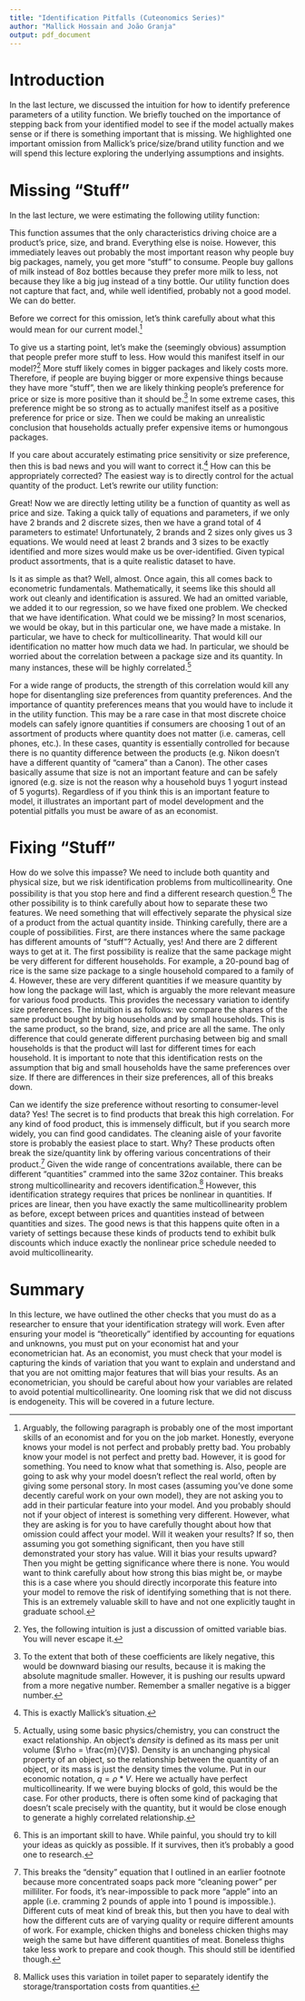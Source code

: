```yaml
---
title: "Identification Pitfalls (Cuteonomics Series)"
author: "Mallick Hossain and João Granja"
output: pdf_document
---
```


# Introduction
In the last lecture, we discussed the intuition for how to identify preference parameters of a utility function. We briefly touched on the importance of stepping back from your identified model to see if the model actually makes sense or if there is something important that is missing. We highlighted one important omission from Mallick's price/size/brand utility function and we will spend this lecture exploring the underlying assumptions and insights.

# Missing "Stuff"
In the last lecture, we were estimating the following utility function:

\begin{equation}
u_{ij} = \alpha p_j + \beta size_j + \gamma B_j + \epsilon_{ij}
\end{equation}

This function assumes that the only characteristics driving choice are a product's price, size, and brand. Everything else is noise. However, this immediately leaves out probably the most important reason why people buy big packages, namely, you get more "stuff" to consume. People buy gallons of milk instead of 8oz bottles because they prefer more milk to less, not because they like a big jug instead of a tiny bottle. Our utility function does not capture that fact, and, while well identified, probably not a good model. We can do better. 

Before we correct for this omission, let's think carefully about what this would mean for our current model.^[Arguably, the following paragraph is probably one of the most important skills of an economist and for you on the job market. Honestly, everyone knows your model is not perfect and probably pretty bad. You probably know your model is not perfect and pretty bad. However, it is good for something. You need to know what that something is. Also, people are going to ask why your model doesn't reflect the real world, often by giving some personal story. In most cases (assuming you've done some decently careful work on your own model), they are not asking you to add in their particular feature into your model. And you probably should not if your object of interest is something very different. However, what they are asking is for you to have carefully thought about how that omission could affect your model. Will it weaken your results? If so, then assuming you got something significant, then you have still demonstrated your story has value. Will it bias your results upward? Then you might be getting significance where there is none. You would want to think carefully about how strong this bias might be, or maybe this is a case where you should directly incorporate this feature into your model to remove the risk of identifying something that is not there. This is an extremely valuable skill to have and not one explicitly taught in graduate school.]

To give us a starting point, let's make the (seemingly obvious) assumption that people prefer more stuff to less. How would this manifest itself in our model?^[Yes, the following intuition is just a discussion of omitted variable bias. You will never escape it.] More stuff likely comes in bigger packages and likely costs more. Therefore, if people are buying bigger or more expensive things because they have more "stuff", then we are likely thinking people's preference for price or size is more positive than it should be.^[To the extent that both of these coefficients are likely negative, this would be downward biasing our results, because it is making the absolute magnitude smaller. However, it is pushing our results upward from a more negative number. Remember a smaller negative is a bigger number.] In some extreme cases, this preference might be so strong as to actually manifest itself as a positive preference for price or size. Then we could be making an unrealistic conclusion that households actually prefer expensive items or humongous packages. 

If you care about accurately estimating price sensitivity or size preference, then this is bad news and you will want to correct it.^[This is exactly Mallick's situation.] How can this be appropriately corrected? The easiest way is to directly control for the actual quantity of the product. Let's rewrite our utility function:

\begin{equation}
u_{ij} = \alpha p_j + \beta size_j + \gamma B_j + \delta q_j + \epsilon_{ij}
\end{equation}

Great! Now we are directly letting utility be a function of quantity as well as price and size. Taking a quick tally of equations and parameters, if we only have 2 brands and 2 discrete sizes, then we have a grand total of 4 parameters to estimate! Unfortunately, 2 brands and 2 sizes only gives us 3 equations. We would need at least 2 brands and 3 sizes to be exactly identified and more sizes would make us be over-identified. Given typical product assortments, that is a quite realistic dataset to have. 

Is it as simple as that? Well, almost. Once again, this all comes back to econometric fundamentals. Mathematically, it seems like this should all work out cleanly and identification is assured. We had an omitted variable, we added it to our regression, so we have fixed one problem. We checked that we have identification. What could we be missing? In most scenarios, we would be okay, but in this particular one, we have made a mistake. In particular, we have to check for multicollinearity. That would kill our identification no matter how much data we had. In particular, we should be worried about the correlation between a package size and its quantity. In many instances, these will be highly correlated.^[Actually, using some basic physics/chemistry, you can construct the exact relationship. An object's *density* is defined as its mass per unit volume ($\rho = \frac{m}{V}$). Density is an unchanging physical property of an object, so the relationship between the quantity of an object, or its mass is just the density times the volume. Put in our economic notation, $q = \rho * V$. Here we actually have perfect multicollinearity. If we were buying blocks of gold, this would be the case. For other products, there is often some kind of packaging that doesn't scale precisely with the quantity, but it would be close enough to generate a highly correlated relationship.]

For a wide range of products, the strength of this correlation would kill any hope for disentangling size preferences from quantity preferences. And the importance of quantity preferences means that you would have to include it in the utility function. This may be a rare case in that most discrete choice models can safely ignore quantities if consumers are choosing 1 out of an assortment of products where quantity does not matter (i.e. cameras, cell phones, etc.). In these cases, quantity is essentially controlled for because there is no quantity difference between the products (e.g. Nikon doesn't have a different quantity of "camera" than a Canon). The other cases basically assume that size is not an important feature and can be safely ignored (e.g. size is not the reason why a household buys 1 yogurt instead of 5 yogurts). Regardless of if you think this is an important feature to model, it illustrates an important part of model development and the potential pitfalls you must be aware of as an economist. 

# Fixing "Stuff"
How do we solve this impasse? We need to include both quantity and physical size, but we risk identification problems from multicollinearity. One possibility is that you stop here and find a different research question.^[This is an important skill to have. While painful, you should try to kill your ideas as quickly as possible. If it survives, then it's probably a good one to research.] The other possibility is to think carefully about how to separate these two features. We need something that will effectively separate the physical size of a product from the actual quantity inside. Thinking carefully, there are a couple of possibilities. First, are there instances where the same package has different amounts of "stuff"? Actually, yes! And there are 2 different ways to get at it. The first possibility is realize that the same package might be very different for different households. For example, a 20-pound bag of rice is the same size package to a single household compared to a family of 4. However, these are very different quantities if we measure quantity by how long the package will last, which is arguably the more relevant measure for various food products. This provides the necessary variation to identify size preferences. The intuition is as follows: we compare the shares of the same product bought by big households and by small households. This is the same product, so the brand, size, and price are all the same. The only difference that could generate different purchasing between big and small households is that the product will last for different times for each household. It is important to note that this identification rests on the assumption that big and small households have the same preferences over size. If there are differences in their size preferences, all of this breaks down.

Can we identify the size preference without resorting to consumer-level data? Yes! The secret is to find products that break this high correlation. For any kind of food product, this is immensely difficult, but if you search more widely, you can find good candidates. The cleaning aisle of your favorite store is probably the easiest place to start. Why? These products often break the size/quantity link by offering various concentrations of their product.^[This breaks the "density" equation that I outlined in an earlier footnote because more concentrated soaps pack more "cleaning power" per milliliter. For foods, it's near-impossible to pack more "apple" into an apple (i.e. cramming 2 pounds of apple into 1 pound is impossible.). Different cuts of meat kind of break this, but then you have to deal with how the different cuts are of varying quality or require different amounts of work. For example, chicken thighs and boneless chicken thighs may weigh the same but have different quantities of meat. Boneless thighs take less work to prepare and cook though. This should still be identified though.] Given the wide range of concentrations available, there can be different "quantities" crammed into the same 32oz container. This breaks strong multicollinearity and recovers identification.^[Mallick uses this variation in toilet paper to separately identify the storage/transportation costs from quantities.] However, this identification strategy requires that prices be nonlinear in quantities. If prices are linear, then you have exactly the same multicollinearity problem as before, except between prices and quantities instead of between quantities and sizes. The good news is that this happens quite often in a variety of settings because these kinds of products tend to exhibit bulk discounts which induce exactly the nonlinear price schedule needed to avoid multicollinearity.

# Summary
In this lecture, we have outlined the other checks that you must do as a researcher to ensure that your identification strategy will work. Even after ensuring your model is "theoretically" identified by accounting for equations and unknowns, you must put on your economist hat and your econometrician hat. As an economist, you must check that your model is capturing the kinds of variation that you want to explain and understand and that you are not omitting major features that will bias your results. As an econometrician, you should be careful about how your variables are related to avoid potential multicollinearity. One looming risk that we did not discuss is endogeneity. This will be covered in a future lecture.
